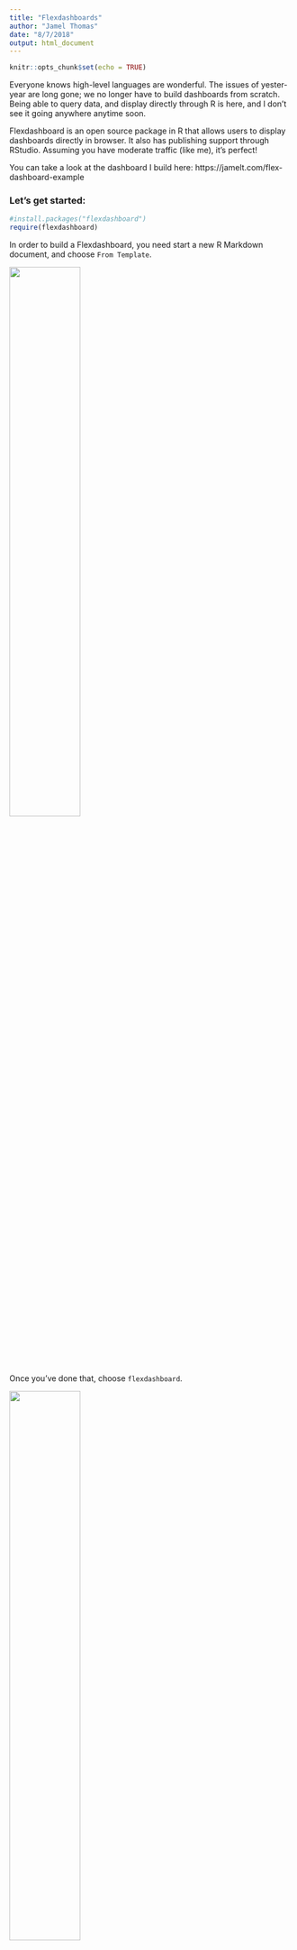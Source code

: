 ```yaml
---
title: "Flexdashboards"
author: "Jamel Thomas"
date: "8/7/2018"
output: html_document
---
```


```r
knitr::opts_chunk$set(echo = TRUE)
```


Everyone knows high-level languages are wonderful. The issues of yester-year are long gone; we no longer have to build dashboards from scratch. Being able to query data, and display directly through R is here, and I don't see it going anywhere anytime soon. 

Flexdashboard is an open source package in R that allows users to display dashboards directly in browser. It also has publishing support through RStudio. Assuming you have moderate traffic (like me), it's perfect!

You can take a look at the dashboard I build here:
https://jamelt.com/flex-dashboard-example

### Let's get started:

```r
#install.packages("flexdashboard")
require(flexdashboard)
```
In order to build a Flexdashboard, you need start a new R Markdown document, and choose `From Template`. 

<img src="https://jamelt.com/images/flexdashboar-Start.png" width="50%" />

 
 
 Once you've done that, choose `flexdashboard`. 

<!-- ![](https://jamelt.com/images/flexdashboard-newfile.png | width=100) -->

<img src="https://jamelt.com/images/flexdashboard-newfile.png" width="50%"  />
<br/><br/>
The resulting document will be a flexdashboard template. Within the header of the file, you can include all of the startup code, ie. loading packages, loading flatfiles etc...

<img src="https://jamelt.com/images/dash.png" width="50%"  />

Once you have the template, you can start adding interactive plots via plotly and leaflet! It's fairly simple to get started, and makes your blog look a lot more professional!

Some sample code added here is from an alternative fuel dataset.
```r
Chargers$Latitude <- Chargers$Latitude %>% as.character() %>% as.numeric()
Chargers$Longitude <- Chargers$Longitude %>% as.character() %>% as.numeric() #Convert to numeric

viewLon <- mean(Chargers$Longitude, na.rm = T) 
viewLat <- mean(Chargers$Latitude, na.rm = T) #Get Avg Lon & Lat for View

factpal <- colorFactor(topo.colors(5), Chargers$Fuel.Type.Code) #Create color palette

leaflet(Chargers) %>% 
  addCircleMarkers(lng = ~Longitude, lat = ~Latitude, radius = 1, stroke = F,color = ~factpal(Fuel.Type.Code) )%>% 
                     addTiles() %>% setView(lng = viewLon, lat = viewLat, zoom = 4) %>% 
  addLegend(pal = factpal, values = ~Fuel.Type.Code, opacity = 1) #Plot to put into first r block
```


The following plot is a flexdashboard of Alternative Fuels Stations in the United States. 

#Result

<iframe src="https://jamelt.com/flex-dashboard-example" width="100%" height="1200" style="border: none;"></iframe>
